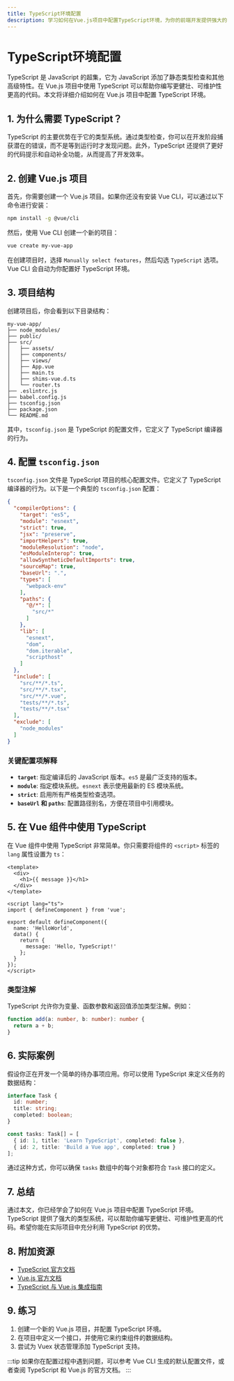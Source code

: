 ```yaml
---
title: TypeScript环境配置
description: 学习如何在Vue.js项目中配置TypeScript环境，为你的前端开发提供强大的类型支持。
---
```


# TypeScript环境配置

TypeScript 是 JavaScript 的超集，它为 JavaScript 添加了静态类型检查和其他高级特性。在 Vue.js 项目中使用 TypeScript 可以帮助你编写更健壮、可维护性更高的代码。本文将详细介绍如何在 Vue.js 项目中配置 TypeScript 环境。

## 1. 为什么需要 TypeScript？

TypeScript 的主要优势在于它的类型系统。通过类型检查，你可以在开发阶段捕获潜在的错误，而不是等到运行时才发现问题。此外，TypeScript 还提供了更好的代码提示和自动补全功能，从而提高了开发效率。

## 2. 创建 Vue.js 项目

首先，你需要创建一个 Vue.js 项目。如果你还没有安装 Vue CLI，可以通过以下命令进行安装：

```bash
npm install -g @vue/cli
```

然后，使用 Vue CLI 创建一个新的项目：

```bash
vue create my-vue-app
```

在创建项目时，选择 `Manually select features`，然后勾选 `TypeScript` 选项。Vue CLI 会自动为你配置好 TypeScript 环境。

## 3. 项目结构

创建项目后，你会看到以下目录结构：

```
my-vue-app/
├── node_modules/
├── public/
├── src/
│   ├── assets/
│   ├── components/
│   ├── views/
│   ├── App.vue
│   ├── main.ts
│   ├── shims-vue.d.ts
│   └── router.ts
├── .eslintrc.js
├── babel.config.js
├── tsconfig.json
├── package.json
└── README.md
```

其中，`tsconfig.json` 是 TypeScript 的配置文件，它定义了 TypeScript 编译器的行为。

## 4. 配置 `tsconfig.json`

`tsconfig.json` 文件是 TypeScript 项目的核心配置文件。它定义了 TypeScript 编译器的行为。以下是一个典型的 `tsconfig.json` 配置：

```json
{
  "compilerOptions": {
    "target": "es5",
    "module": "esnext",
    "strict": true,
    "jsx": "preserve",
    "importHelpers": true,
    "moduleResolution": "node",
    "esModuleInterop": true,
    "allowSyntheticDefaultImports": true,
    "sourceMap": true,
    "baseUrl": ".",
    "types": [
      "webpack-env"
    ],
    "paths": {
      "@/*": [
        "src/*"
      ]
    },
    "lib": [
      "esnext",
      "dom",
      "dom.iterable",
      "scripthost"
    ]
  },
  "include": [
    "src/**/*.ts",
    "src/**/*.tsx",
    "src/**/*.vue",
    "tests/**/*.ts",
    "tests/**/*.tsx"
  ],
  "exclude": [
    "node_modules"
  ]
}
```

### 关键配置项解释

- **`target`**: 指定编译后的 JavaScript 版本。`es5` 是最广泛支持的版本。
- **`module`**: 指定模块系统。`esnext` 表示使用最新的 ES 模块系统。
- **`strict`**: 启用所有严格类型检查选项。
- **`baseUrl` 和 `paths`**: 配置路径别名，方便在项目中引用模块。

## 5. 在 Vue 组件中使用 TypeScript

在 Vue 组件中使用 TypeScript 非常简单。你只需要将组件的 `<script>` 标签的 `lang` 属性设置为 `ts`：

```vue
<template>
  <div>
    <h1>{{ message }}</h1>
  </div>
</template>

<script lang="ts">
import { defineComponent } from 'vue';

export default defineComponent({
  name: 'HelloWorld',
  data() {
    return {
      message: 'Hello, TypeScript!'
    };
  }
});
</script>
```

### 类型注解

TypeScript 允许你为变量、函数参数和返回值添加类型注解。例如：

```ts
function add(a: number, b: number): number {
  return a + b;
}
```

## 6. 实际案例

假设你正在开发一个简单的待办事项应用。你可以使用 TypeScript 来定义任务的数据结构：

```ts
interface Task {
  id: number;
  title: string;
  completed: boolean;
}

const tasks: Task[] = [
  { id: 1, title: 'Learn TypeScript', completed: false },
  { id: 2, title: 'Build a Vue app', completed: true }
];
```

通过这种方式，你可以确保 `tasks` 数组中的每个对象都符合 `Task` 接口的定义。

## 7. 总结

通过本文，你已经学会了如何在 Vue.js 项目中配置 TypeScript 环境。TypeScript 提供了强大的类型系统，可以帮助你编写更健壮、可维护性更高的代码。希望你能在实际项目中充分利用 TypeScript 的优势。

## 8. 附加资源

- [TypeScript 官方文档](https://www.typescriptlang.org/docs/)
- [Vue.js 官方文档](https://v3.vuejs.org/guide/typescript-support.html)
- [TypeScript 与 Vue.js 集成指南](https://v3.vuejs.org/guide/typescript-support.html)

## 9. 练习

1. 创建一个新的 Vue.js 项目，并配置 TypeScript 环境。
2. 在项目中定义一个接口，并使用它来约束组件的数据结构。
3. 尝试为 Vuex 状态管理添加 TypeScript 支持。

:::tip
如果你在配置过程中遇到问题，可以参考 Vue CLI 生成的默认配置文件，或者查阅 TypeScript 和 Vue.js 的官方文档。
:::